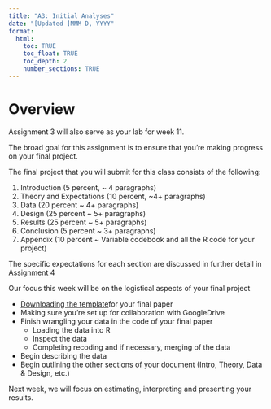 ```yaml
---
title: "A3: Initial Analyses"
date: "[Updated ]MMM D, YYYY"
format:
  html:
    toc: TRUE
    toc_float: TRUE
    toc_depth: 2
    number_sections: TRUE
---
```


# Overview {.unnumbered}

Assignment 3 will also serve as your lab for week 11.

The broad goal for this assignment is to ensure that you're making progress on your final project.

The final project that you will submit for this class consists of the following:

1. Introduction (5 percent, ~ 4 paragraphs)
2. Theory and Expectations (10 percent, ~4+ paragraphs)
3. Data (20 percent ~ 4+ paragraphs)
4. Design (25 percent ~ 5+ paragraphs)
5. Results (25 percent ~ 5+ paragraphs)
6. Conclusion (5 percent ~ 3+ paragraphs)
7. Appendix (10 percent ~ Variable codebook and all the R code for your project)


The specific expectations for each section are discussed in further detail in [Assignment 4](/assignments/a4)


Our focus this week will be on the logistical aspects of your final project

- [Downloading the template](https://pols1600.paultesta.org/assignments/pols1600_paper_template.qmd)for your final paper
- Making sure you're set up for collaboration with GoogleDrive
- Finish wrangling your data in the code of your final paper
  - Loading the data into R
  - Inspect the data
  - Completing recoding and if necessary, merging of the data
- Begin describing the data
- Begin outlining the other sections of your document (Intro, Theory, Data & Design, etc.)

Next week, we will focus on estimating, interpreting and presenting your results.

